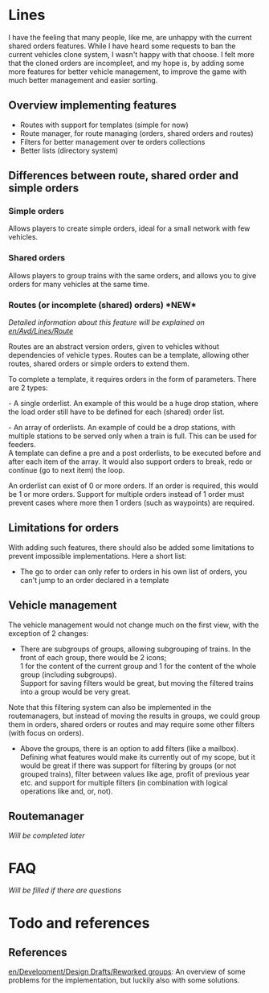 {{en/Ambox| type=notice
| image=en/Current event.png | alt=Status
| text=The current fase of this document is a '''draft''' that discribes a possible user interface. There is currently no implementation and this document doesn't care about coding, with the exception of limitations.
}}<br /><!-- small hack -->

= Lines =

I have the feeling that many people, like me, are unhappy with the current shared orders features. While I have heard some requests to ban the current vehicles clone system, I wasn't happy with that choose. I felt more that the cloned orders are incompleet, and my hope is, by adding some more features for better vehicle management, to improve the game with much better management and easier sorting.

{{en/Warning| the content is a draft and may be unreadable for people NOT having the same idea as I do. I will try to do my best to make the content more readable in the future.}}

{{en/Note| Feedback is always possible in the discussion section, so if you want more information, have questions about this project, feel free to ask there. Suggestions are welcome too.}}

== Overview implementing features ==

* Routes with support for templates (simple for now)
* Route manager, for route managing (orders, shared orders and routes)
* Filters for better management over te orders collections
* Better lists (directory system)

== Differences between route, shared order and simple orders ==

=== Simple orders ===

Allows players to create simple orders, ideal for a small network with few vehicles.

=== Shared orders ===

Allows players to group trains with the same orders, and allows you to give orders for many vehicles at the same time.

=== Routes (or incomplete (shared) orders) *NEW*===

''Detailed information about this feature will be explained on [[en/Avd/Lines/Route]]''

Routes are an abstract version orders, given to vehicles without dependencies of vehicle types. Routes can be a template, allowing other routes, shared orders or simple orders to extend them.

To complete a template, it requires orders in the form of parameters. There are 2 types:

- A single orderlist. An example of this would be a huge drop station, where the load order still have to be defined for each (shared) order list.

- An array of orderlists. An example of could be a drop stations, with multiple stations to be served only when a train is full. This can be used for feeders.<br />A template can define a pre and a post orderlists, to be executed before and after each item of the array. It would also support orders to break, redo or continue (go to next item) the loop.

An orderlist can exist of 0 or more orders. If an order is required, this would be 1 or more orders. Support for multiple orders instead of 1 order must prevent cases where more then 1 orders (such as waypoints) are required.

== Limitations for orders ==

With adding such features, there should also be added some limitations to prevent impossible implementations. Here a short list:

* The go to order can only refer to orders in his own list of orders, you can't jump to an order declared in a template

== Vehicle management ==

The vehicle management would not change much on the first view, with the exception of 2 changes:

* There are subgroups of groups, allowing subgrouping of trains. In the front of each group, there would be 2 icons;<br />1 for the content of the current group and 1 for the content of the whole group (including subgroups).<br /> Support for saving filters would be great, but moving the filtered trains into a group would be very great.

Note that this filtering system can also be implemented in the routemanagers, but instead of moving the results in groups, we could group them in orders, shared orders or routes and may require some other filters (with focus on orders).

* Above the groups, there is an option to add filters (like a mailbox). Defining what features would make its currently out of my scope, but it would be great if there was support for filtering by groups (or not grouped trains), filter between values like age, profit of previous year etc. and support for multiple filters (in combination with logical operations like and, or, not).

== Routemanager ==
''Will be completed later''

= FAQ =
''Will be filled if there are questions''

= Todo and references =
== References ==
[[en/Development/Design Drafts/Reworked groups]]: An overview of some problems for the implementation, but luckily also with some solutions.
